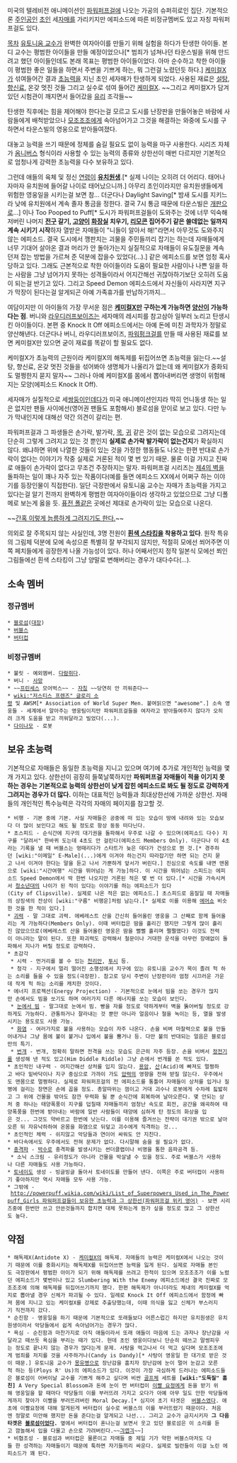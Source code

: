 미국의 텔레비전 애니메이션인 [[파워퍼프걸]]에 나오는 가공의 슈퍼히로인 집단. 기본적으론 [[주인공]]인 [[초인]] 세[[자매]]를 가리키지만 에피소드에 따른 비정규멤버도 있고 자칭 파워퍼프걸도 있다.

[[목차]]
[[유토니움 교수]]가 완벽한 여자아이를 만들기 위해 실험을 하다가 탄생한 아이들. 본디 교수는 평범한 아이들을 만들 예정이었으나[* 범죄가 넘쳐나던 타운스빌을 위해 만드려고 했던 아이들인데도 본래 목표는 평범한 아이들이었다. 아마 순수하고 착한 아이들이 평범한 좋은 일들을 하면서 주변을 기쁘게 하는, 뭐 그런걸 노렸던듯 하다.] [[케미컬X]]가 섞여들어간 결과 [[초능력]]을 지닌 초인 세자매가 탄생하게 되었다. 사용된 재료은 [[설탕]], [[향신료]], 온갖 멋진 것들 그리고 실수로 섞여 들어간 [[케미컬X]]. ~~그리고 케미컬X가 담겨있던 시험관이 깨지면서 들어갔을 [[유리]] 조각들~~

탄생한 직후에는 힘을 제어해야 한다는걸 모르고 도시를 난장판을 만들어놓은 바람에 사람들에게 배척받았으나 [[모조조조]]에게 속아넘어가고 그것을 해결하는 와중에 도시를 구하면서 타운스빌의 영웅으로 받아들여졌다.

대놓고 능력을 쓰기 때문에 정체를 숨길 필요도 없이 능력을 마구 사용한다. 시리즈 자체가 [[옴니버스]] 형식이라 사용할 수 있는 능력의 종류와 상한선이 매번 다르지만 기본적으로 엄청나게 강력한 초능력을 다수 보유하고 있다.

그런데 애들의 육체 및 정신 [[연령]]이 '''[[유치원]]생'''.[* 실제 나이는 오히려 더 어리다. 태어나자마자 유치원에 들어갈 나이로 태어났으니까.] 아무리 초인이라지만 유치원생들에게 위험한 영웅일을 시키는걸 보면 참... 더군다나 Daylight Saving[* 밤새 도시를 지키느라 낮에 유치원에서 계속 졸자 통금을 정한다. 결국 7시 통금 때문에 타운스빌은 [[개판]]으로...] 이나 Too Pooped to Puff[* 도시가 파워퍼프걸들이 도와주는 것에 너무 익숙해저버린 나머지 '''[[전구]] 갈기, [[고양이]] [[화장실]] 치우기, [[리모콘]] 집어주기 같은 쓸데없는 일까지 계속 시키기 시작'''하자 열받은 자매들이 "니들이 알아서 해!"라면서 아무것도 도와주지 않는 에피소드. 결국 도시에서 깽판치는 괴물을 주민들끼리 잡기는 하는데 자매들에게 너무 기대어 살아온 결과 머리가 안 돌아가는지 실질적으로 자매들이 유도질문을 계속 던져 잡는 방법을 가르쳐 준 덕분에 잡을수 있었다(...).] 같은 에피소드를 보면 엄청 혹사당하고 있다. 그래도 근본적으로 착한 아이들이라 도움이 필요한 사람이나 나쁜 일을 하는 사람을 그냥 넘어가지 못하는 성격들이라서 어지간해선 귀찮아하기보단 오히려 도움이 되는걸 반기고 있다. 그리고 Speed Demon 에피소드에서 자신들이 사라지면 지구가 막장이 된다는걸 알게되곤 아예 가족휴가를 반납하기까지...

여담이지만 이 아이들의 가장 무서운 점은 '''[[케미컬X]]만 구하는게 가능하면 [[양산]]이 가능하다는 점'''. 버니와 [[라우디러프보이즈]]는 세자매의 레시피를 참고삼아 일부러 노리고 탄생시킨 아이들이다. 본편 중 Knock It Off 에피소드에서는 아예 돈에 미친 과학자가 정말로 양산해낸다. 더군다나 버니, 라우디러프보이즈, [[파워펑크걸]]를 만들 때 사용된 재료를 보면 케미컬X만 있으면 굳이 재료를 똑같이 할 필요도 없다.

케미컬X가 초능력의 근원이라 케미컬X의 해독제를 뒤집어쓰면 초능력을 잃는다.~~설탕, 향신료, 온갖 멋진 것들을 섞어봐야 생명체가 나올리가 없는데 왜 케미컬X가 중화되도 멀쩡한지 묻지 말자~~ 그러나 아예 케미컬X를 몸에서 뽑아내버리면 생명이 위험해지는 모양(에피소드 Knock It Off).

세자매가 실질적으로 세[[쌍둥이]]인데다가 미국 애니메이션인지라 딱히 언니동생 하는 일은 없지만 팬들 사이에선(영어권 팬들도 포함해서) 블로섬을 맏이로 보고 있다. 다만 누가 막내인지에 대해선 약간 의견이 갈리는 편.

파워퍼프걸과 그 파생들은 손가락, 발가락, [[목]], [[귀]] 같은 것이 없는 모습으로 그려지는데 단순히 그렇게 그려지고 있는 것 뿐인지 '''실제로 손가락 발가락이 없는건지'''가 확실하지 않다. 왜냐하면 위에 나열한 것들이 있는 것을 가정한 행동들도 나오는 한편 반대로 손가락이 없다는 이야기가 작중 실제로 거론된 적이 몇 번 있기 때문. 물론 이걸 가지고 진짜로 애들이 손가락이 없다고 무조건 주장하지는 말자. 파워퍼프걸 시리즈는 [[제4의 벽]]을 돌파하는 일이 꽤나 자주 있는 작품이다(예를 들면 에피소드 XX에서 어쩌구 하는 이야기를 등장인물이 직접한다). 일단 극장판에서 유토니움 교수는 자매가 초능력을 가지고 있다는걸 알기 전까지 완벽하게 평범한 여자아이들이라 생각하고 있었으므로 그냥 디폴메로 보는게 옳을 듯. [[퓨전 폴]]같은 곳에선 제대로 손가락이 있는 모습으로 나온다.

~~[http://artgerm.deviantart.com/art/Power-Puffing-Ladies-420134199 간혹 이렇게 늠름하게 그려지기도 한다.]~~

의외로 잘 주목되지 않는 사실인데, 3명 전원이 '''[[흰색 스타킹]]을 착용하고 있다'''. 원작 특유의 그림체 덕분에 모에 속성으론 특별히 잘 부각되지 않지만, 적절히 모에선 쐬어주면 이쪽 페치들에게 굉장한게 나올 가능성이 있다. 허나 어째서인지 정작 일본식 모에선 쬐인 그림들에선 흰색 스타킹이 그냥 양말로 변해버리는 경우가 대다수다(...).

== 소속 멤버 ==
=== 정규멤버 ===
 * [[블로섬]]([[대장]])
 * [[버블스]]
 * [[버터컵]]
=== 비정규멤버 ===
 * 불릿 - 예외멤버. [[다람쥐]]다.
 * 버니 - [[사망]]
 * ~~[[프린세스]] 모어벅스~~ - [[자칭]] ~~당연히 안 끼워준다~~
 * [[wiki:"저스티스 프렌즈" 글로리 소령]] 및 AWSM[* Association of World Super Men. 붙여읽으면 "awesome".] 소속 영웅들 - 세계에서 알아주는 영웅팀이지만 파워퍼프걸들을 여자라고 받아들여주지 않다가 오히려 크게 도움을 받고 끼워달라고 빌었다(...).
 * [[다이나모]] - 로봇
== 보유 초능력 ==
기본적으로 자매들은 동일한 초능력을 지니고 있으며 여기에 추가로 개인적인 능력을 몇 개 가지고 있다. 상한선이 굉장히 들쭉날쭉하지만 '''파워퍼프걸 자매들이 적을 이기지 못하는 경우는 기본적으로 능력의 상한선이 낮게 잡힌 에피소드로 봐도 될 정도로 강력하게 그려지는 경우가 더 많다.''' 이하는 대표적인 능력들과 최대상한선에 가까운 상한선. 자매들의 개인적인 특수능력은 각각의 자매의 페이지를 참고할 것.

 * 비행 - 기본 중에 기본. 사실 자매들은 공중에 떠 있는 모습이 땅에 내려와 있는 모습보다 더 많이 보인다고 해도 될 정도로 항상 둥둥 떠다닌다.
 * 초스피드 - 순식간에 지구의 대기권을 돌파해서 우주로 나갈 수 있으며(에피소드 다수) 지구를 "달려서" 한바퀴 도는데 4초도 안 걸린다(에피소드 Members Only). 더군다나 이 4초라는 기록을 낼 때 버블스는 멍때리다가 스타트가 늦은 데다가 건성으로 뛴 것.[* 경주하던 [wiki:"이메일" E-Male](...)에게 이겨야 하는건지 따라잡기만 하면 되는 건지 묻고 나서 이겨야 한다는 말을 듣고 나서 가뿐하게 앞서가 버린다.] 진심으로 속도를 내면 맨몸으로 [wiki:"시간여행" 시간을 뛰어넘는 게 가능]하다. 이 시간을 뛰어넘는 스피드는 에피소드 Speed Demon에서 딱 한번 나오지만 거론된 적은 몇 번 더 있다.[* 시간을 가속시켜서 [[청소년]]대의 나이가 된 적이 있다는 이야기를 하는 에피소드가 있다(City of Clipsville). 실제로 나온 적은 없는 에피소드.] 초스피드로 움질일 때 자매들의 상징색의 잔상이 [wiki:"구름" 비행운]처럼 남는다.[* 실제로 이를 이용해 [[에어쇼]] 비슷한 것을 한 적이 있다.]
 * [[괴력]] - 말 그대로 괴력. 에베레스트 산을 간신히 들어올린 영웅을 그 산째로 함께 들어올리는 게 가능하다(Members Only). 이때 버터컵은 땀을 흘리긴 했지만 그렇게 많이 흘리진 않았으므로(에베레스트 산을 들어올린 영웅은 땀을 뻘뻘 흘리며 쩔쩔맸다) 이것도 전력이 아니라는 말이 된다. 또한 파괴력도 강력해서 철문이나 거대한 운석을 아무런 장애없이 돌파해서 지나가 버릴 정도로 강력하다.
 * 초감각
  * 시력 - 먼거리를 볼 수 있는 [[천리안]], [[투시]] 등.
  * 청각 - 지구에서 멀리 떨어진 소행성에서 지구에 있는 유토니움 교수가 목이 졸려 헉 하는 소리를 들을 수 있을 정도(극장판). 참고로 당시 주변이 난장판이라 엄청 시끄러운 가운데 작게 헉 하는 소리를 캐치한 것이다.
 * 에너지 프로젝션(Energy Projection) - 기본적으로 눈에서 빔을 쏘는 경우가 많지만 손에서도 빔을 쏘기도 하며 여러가지 다른 에너지를 쏘는 모습이 보인다.
  * [[눈에서 빔]] - 말그대로 눈에서 빔. 빵을 자를 정도로 약하게부터 벽을 뚥어버릴 정도로 강하게도 가능하다. 관통하거나 잘라내는 것 뿐만 아니라 얼음이나 철을 녹이는 등, 열을 발생시키는 용도로도 사용 가능.
  * [[화염]] - 여러가지로 불을 사용하는 모습이 자주 나온다. 손을 비벼 마찰력으로 불을 만들어내거나 그냥 몸에 불이 붙거나 입에서 불을 뿜거나 등. 다만 불의 반대되는 얼음은 블로섬만의 특기.
  * [[번개]] - 번개, 정확히 말하면 전격을 쓰는 모습도 은근히 자주 등장. 손을 비벼서 [[정전기]]를 생성해 낸 적도 있고(Him Diddle Riddle) 그냥 손에서 번개를 쏜 적도 있다.
 * 초인적인 내구력 - 어지간해선 상처를 입지 않는다. [[용암]], [[산]](Acid)에 빠져도 멀쩡하고 바다 밑바닥이나 지구 중심으로 가까이 가도 [[압력]]의 영향을 전혀 받질 않는다. 우주에서도 맨몸으로 멀쩡하다. 실제로 파워퍼프걸의 전 에피소드를 통틀어 자매들이 상처를 입거나 질병에 걸리는 장면은 손에 꼽을 정도. 총알따위는 껌이고 거대 괴수나 로봇에게 수차례 짋밟히고 그 위에 건물을 밖아도 잠깐 무력화 될 뿐 순식간에 회복하여 날아오른다. 몇 안되는 상처 중 하나는 태양폭풍이 지구를 덥칠때 자매들끼리 엄청난 속도로 회전, 공간을 왜곡하여 태양폭풍을 한번에 받아내는 바람에 일반 사람들이 태양에 심하게 탄 정도의 화상을 입은 것... 그것도 약바르고 한번에 낫는다. 이를 이용해 즐겨쓰는 전략이 대기권 밖으로 날아오른 뒤 자유낙하하여 온몸을 화염으로 뒤덮고 괴수에게 직격하는 것...
 * 초인적인 체력 - 쉬지않고 악당들과 연이어 싸워도 안 지친다.
 * 바다속에서도 우주에서도 전혀 문제가 없다. 다시말해 숨을 쉴 필요가 없다.
 * [[충격파]] - [[박수]]로 충격파를 발생시키는 썬더클랩이나 비명을 통한 음파공격 등.
  * 소닉 스크림 - 유리정도가 아니라 건물을 박살낼 수 있을 정도. 주로 버블스가 사용하나 다른 자매들도 사용 가능하다.
 * [[토네이도]] 생성 - 빙글빙글 돌아서 토네이도를 만들어 낸다. 이쪽은 주로 버터컵이 사용하기 좋아하지만 역시 자매들 모두 사용 가능.
 * 그밖에 - [[http://powerpuff.wikia.com/wiki/List_of_Superpowers_Used_in_The_Powerpuff_Girls 파워퍼프걸들이 보유한 초능력과 그 상한선(파워퍼프걸 위키 영어)]] - 보면 시리즈중에 한번만 쓰고 안쓴것들까지 합치면 대체 못하는게 뭔가 싶을 정도로 많고 그 상한선도 높다.
== 약점 ==
 * 해독제X(Antidote X) - [[케미컬X]]의 해독제. 자매들의 능력은 케미컬X에서 나오는 것이기 때문에 이를 중화시키는 해독제X를 뒤집어쓰면 능력을 잃게 된다. 실제로 자매들 본인도 극장판에서 평범한 아이가 되기 위해 해독제를 쓰려고 한적이 있으며 모조조조가 이를 노렸던 에피소드가 몇번이나 있고 Slumbering With the Enemy 에피소드에선 결국 진짜로 모조조조에 의해 해독제를 뒤집어쓰기까지 했다. 한편 해독제가 아니더라도 체내의 케미컬X를 억지로 뽑아낼 경우 신체가 파괴될 수 있다. 일례로 Knock It Off 에피소드에서 함정에 빠져 몸에 지니고 있는 케미컬X를 강제로 추출당했는데, 이때 의식을 잃고 신체가 부스러지기 직전까지 갔다.
 * 순진함 - 영웅일을 하기 때문에 기본적으로 또래들보다 어른스럽긴 하지만 유치원생은 유치원생이라서 악당들에서 쉽게 속아넘어가는 경우가 많다.
 * 욕심 - 순진함과 마찬가지로 아직 애들이라서 또래 애들이 마음에 드는 과자나 장난감을 사달라고 떼쓰듯 욕심을 부리는 때가 있다. 헌데 초인 영웅이다보니 단순히 떼쓰고 말썽피우는 정도로 끝나지 않는 경우가 많다는게 문제. 사탕을 먹고나서 더 먹고 싶다며 모조조조에게 범죄를 저지를 것을 사주하거나(Candy is Dandy)[* 사탕이 영웅일 한 대가로 받은 것이 때문.] 유토니움 교수가 [[몽유병]]으로 장난감을 훔치자 장난감에 눈이 멀어 눈감고 모른척 하는 등(Ploys R' Us)의 에피소드가 있다. 이것이 가장 극심하게 드러나는 에피소드들은 블로섬이 어버이날 교수를 기쁘게 해주고 싶다며 비싼 [[골프]]체 세트를 '''[wiki:"도둑질" 훔친]''' A Very Special Blossom과 돈에 눈이 먼 버터컵이 [[이빨 요정]]에게 돈을 받기 위해 영웅일을 할 때마다 악당들의 이를 부러뜨려 가지고 오다가 아예 아무 일도 안한 악당들에게까지 찾아가 이빨을 부러뜨려버린 Moral Decay.[* 심지어 초기 타겟은  [[버블스]]였다. 애초에 이빨요정에 대해 알게된게 버터컵이 실수로 버블스의 이를 부러뜨렸기 때문이다. 처음엔 정말로 미안해 했지만 돈을 준다는걸 알게되고 나선... 그리고 교수가 금지시키자 '''그 다음 타겟은 [[블로섬]]이었다.''' 옆에서 버터컵이 혼나는걸 보면서 웃고 있던 블로섬은 이 소리를 듣고 깜놀해서 입을 다물고 손으로 가려버린다.~~[[긔엽긔]]~~]
 * 비협조성 - 블로섬과 버터컵은 물론이고 자매들 중 제일 기가 약한 버블스마저도 다들 한 성격하는 자매들이기 때문에 툭하면 자기들끼리 싸운다. 실제로 빌런들이 이걸 노린 에피소드가 꽤 된다.
